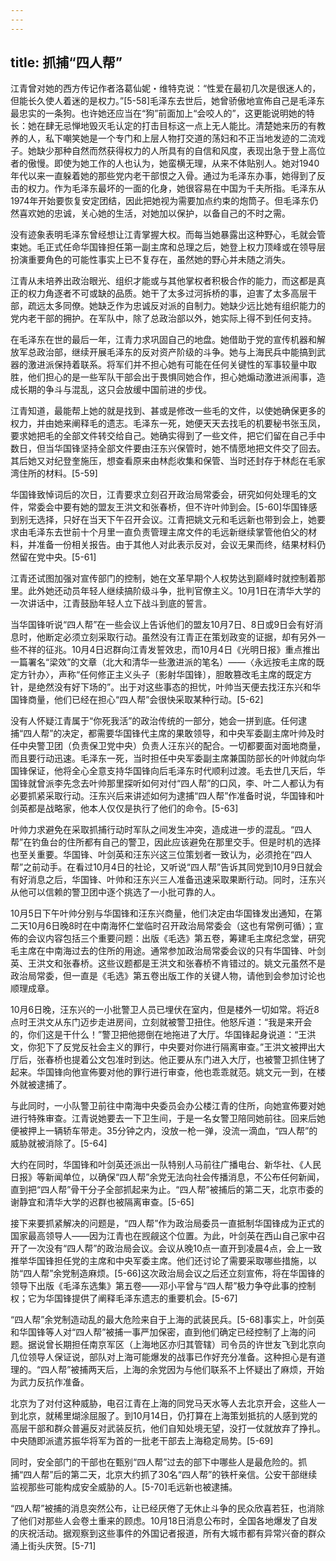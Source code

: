 ```yaml
---
---
---
```

title: 抓捕“四人帮”
---



江青曾对她的西方传记作者洛葛仙妮・维特克说：“性爱在最初几次是很迷人的，但能长久使人着迷的是权力。”[5-58]毛泽东去世后，她曾骄傲地宣佈自己是毛泽东最忠实的一条狗。也许她还应当在“狗”前面加上“会咬人的”，这更能说明她的特长：她在肆无忌惮地毁灭毛认定的打击目标这一点上无人能比。清楚她来历的有教养的人，私下嘲笑她是一个专门和上层人物打交道的荡妇和不正当地发迹的二流戏子。她缺少那种自然而然获得权力的人所具有的自信和风度，表现出急于登上高位者的傲慢。即使为她工作的人也认为，她蛮横无理，从来不体贴别人。她对1940年代以来一直躲着她的那些党内老干部恨之入骨。通过为毛泽东办事，她得到了反击的权力。作为毛泽东最坏的一面的化身，她很容易在中国为千夫所指。毛泽东从1974年开始要恢复安定团结，因此把她视为需要加点约束的炮筒子。但毛泽东仍然喜欢她的忠诚，关心她的生活，对她加以保护，以备自己的不时之需。

没有迹象表明毛泽东曾经想让江青掌握大权。而每当她暴露出这种野心，毛就会管束她。毛正式任命华国锋担任第一副主席和总理之后，她登上权力顶峰或在领导层扮演重要角色的可能性事实上已不复存在，虽然她的野心并未随之消失。

江青从未培养出政治眼光、组织才能或与其他掌权者积极合作的能力，而这都是真正的权力角逐者不可或缺的品质。她干了太多过河拆桥的事，迫害了太多高层干部，疏远太多同僚。她缺乏作为忠诚反对派的自制力。她缺少远比她有组织能力的党内老干部的拥护。在军队中，除了总政治部以外，她实际上得不到任何支持。

在毛泽东在世的最后一年，江青力求巩固自己的地盘。她借助于党的宣传机器和解放军总政治部，继续开展毛泽东的反对资产阶级的斗争。她与上海民兵中能搞到武器的激进派保持着联系。将军们并不担心她有可能在任何关键性的军事较量中取胜，他们担心的是一些军队干部会出于畏惧同她合作，担心她煽动激进派闹事，造成长期的争斗与混乱，这只会放缓中国前进的步伐。

江青知道，最能帮上她的就是找到、甚或是修改一些毛的文件，以使她确保更多的权力，并由她来阐释毛的遗志。毛泽东一死，她便天天去找毛的机要秘书张玉凤，要求她把毛的全部文件转交给自己。她确实得到了一些文件，把它们留在自己手中数日，但当华国锋坚持全部文件要由汪东兴保管时，她不情愿地把文件交了回去。其后她又对纪登奎施压，想查看原来由林彪收集和保管、当时还封存于林彪在毛家湾住所的材料。[5-59]

华国锋致悼词后的次日，江青要求立刻召开政治局常委会，研究如何处理毛的文件，常委会中要有她的盟友王洪文和张春桥，但不许叶帅到会。[5-60]华国锋感到别无选择，只好在当天下午召开会议。江青把姚文元和毛远新也带到会上，她要求由毛泽东去世前十个月里一直负责管理主席文件的毛远新继续掌管他伯父的材料，并准备一份相关报告。由于其他人对此表示反对，会议无果而终，结果材料仍然留在党中央。[5-61]

江青还试图加强对宣传部门的控制，她在文革早期个人权势达到巅峰时就控制着那里。此外她还动员年轻人继续搞阶级斗争，批判官僚主义。10月1日在清华大学的一次讲话中，江青鼓励年轻人立下战斗到底的誓言。

当华国锋听说“四人帮”在一些会议上告诉他们的盟友10月7日、8日或9日会有好消息时，他断定必须立刻采取行动。虽然没有江青正在策划政变的证据，却有另外一些不祥的征兆。10月4日迟群向江青发誓效忠，而10月4日《光明日报》重点推出一篇署名“梁效”的文章（北大和清华一些激进派的笔名）——〈永远按毛主席的既定方针办〉，声称“任何修正主义头子〔影射华国锋〕，胆敢篡改毛主席的既定方针，是绝然没有好下场的”。出于对这些事态的担忧，叶帅当天便去找汪东兴和华国锋商量，他们已经在担心“四人帮”会很快采取某种行动。[5-62]

没有人怀疑江青属于“你死我活”的政治传统的一部分，她会一拼到底。任何逮捕“四人帮”的决定，都需要华国锋代主席的果敢领导，和中央军委副主席叶帅及时任中央警卫团（负责保卫党中央）负责人汪东兴的配合。一切都要面对面地商量，而且要行动迅速。毛泽东一死，当时担任中央军委副主席兼国防部长的叶帅就向华国锋保证，他将全心全意支持华国锋向后毛泽东时代顺利过渡。毛去世几天后，华国锋就曾派李先念去叶帅那里探听如何对付“四人帮”的口风，李、叶二人都认为有必要抓紧采取行动。汪东兴后来讲述如何为逮捕“四人帮”作准备时说，华国锋和叶剑英都是战略家，他本人仅仅是执行了他们的命令。[5-63]

叶帅力求避免在采取抓捕行动时军队之间发生冲突，造成进一步的混乱。“四人帮”在钓鱼台的住所都有自己的警卫，因此应该避免在那里交手。但是时机的选择也至关重要。华国锋、叶剑英和汪东兴这三位策划者一致认为，必须抢在“四人帮”之前动手。在看过10月4日的社论，又听说“四人帮”告诉其同党到10月9日就会有好消息之后，华国锋、叶帅和汪东兴三人准备迅速采取果断行动。同时，汪东兴从他可以信赖的警卫团中逐个挑选了一小批可靠的人。

10月5日下午叶帅分别与华国锋和汪东兴商量，他们决定由华国锋发出通知，在第二天10月6日晚8时在中南海怀仁堂临时召开政治局常委会（这也有常例可循）；宣佈的会议内容包括三个重要问题：出版《毛选》第五卷，筹建毛主席纪念堂，研究毛主席在中南海过去的住所的用途。通常参加政治局常委会议的只有华国锋、叶剑英、王洪文和张春桥。这些议题都是王洪文和张春桥不肯错过的。姚文元虽然不是政治局常委，但一直是《毛选》第五卷出版工作的关键人物，请他到会参加讨论也顺理成章。

10月6日晚，汪东兴的一小批警卫人员已埋伏在室内，但是楼外一切如常。将近8点时王洪文从东门迈步走进房间，立刻就被警卫扭住。他怒斥道：“我是来开会的，你们这是干什么！”警卫把他摁倒在地拖进了大厅。华国锋起身说道：“王洪文，你犯下了反党反社会主义的罪行，中央要对你进行隔离审查。”王洪文被押出大厅后，张春桥也提着公文包准时到达。他正要从东门进入大厅，也被警卫抓住铐了起来。华国锋向他宣佈要对他的罪行进行审查，他也乖乖就范。姚文元一到，在楼外就被逮捕了。

与此同时，一小队警卫前往中南海中央委员会办公楼江青的住所，向她宣佈要对她进行特殊审查。江青说她要去一下卫生间，于是一名女警卫陪同她前往。回来后她便被押上一辆轿车带走。35分钟之内，没放一枪一弹，没流一滴血，“四人帮”的威胁就被消除了。[5-64]

大约在同时，华国锋和叶剑英还派出一队特别人马前往广播电台、新华社、《人民日报》等新闻单位，以确保“四人帮”余党无法向社会传播消息，不公布任何新闻，直到把“四人帮”骨干分子全部抓起来为止。“四人帮”被捕后的第二天，北京市委的谢静宜和清华大学的迟群也被隔离审查。[5-65]

接下来要抓紧解决的问题是，“四人帮”作为政治局委员一直抵制华国锋成为正式的国家最高领导人——因为江青也在觊觎这个位置。为此，叶剑英在西山自己家中召开了一次没有“四人帮”的政治局会议。会议从晚10点一直开到凌晨4点，会上一致推举华国锋担任党的主席和中央军委主席。他们还讨论了需要采取哪些措施，以防“四人帮”余党制造麻烦。[5-66]这次政治局会议之后还立刻宣佈，将在华国锋的领导下出版《毛泽东选集》第五卷——邓小平曾与“四人帮”极力争夺此事的控制权；它为华国锋提供了阐释毛泽东遗志的重要机会。[5-67]

“四人帮”余党制造动乱的最大危险来自于上海的武装民兵。[5-68]事实上，叶剑英和华国锋等人对“四人帮”被捕一事严加保密，直到他们确定已经控制了上海的问题。据说曾长期担任南京军区（上海地区亦归其管辖）司令员的许世友飞到北京向几位领导人保证说，部队对上海可能爆发的战事已作好充分准备。这种担心是有道理的。“四人帮”被捕两天后，上海的余党因为与他们联系不上怀疑出了麻烦，开始为武力反抗作准备。

北京为了对付这种威胁，电召江青在上海的同党马天水等人去北京开会，这些人一到北京，就稀里煳涂屈服了。到10月14日，仍打算在上海策划抵抗的人感到党的高层干部和群众普遍反对武装反抗，他们自知处境无望，没打一仗就放弃了挣扎。中央随即派遣苏振华将军为首的一批老干部去上海稳定局势。[5-69]

同时，安全部门的干部也在甄别“四人帮”过去的部下中哪些人是最危险的。抓捕“四人帮”后的第二天，北京大约抓了30名“四人帮”的铁杆亲信。公安干部继续监视那些可能构成安全威胁的人。[5-70]毛远新也被逮捕。

“四人帮”被捕的消息突然公布，让已经厌倦了无休止斗争的民众欣喜若狂，也消除了他们对那些人会卷土重来的顾虑。10月18日消息公布时，全国各地爆发了自发的庆祝活动。据观察到这些事件的外国记者报道，所有大城市都有异常兴奋的群众涌上街头庆贺。[5-71]